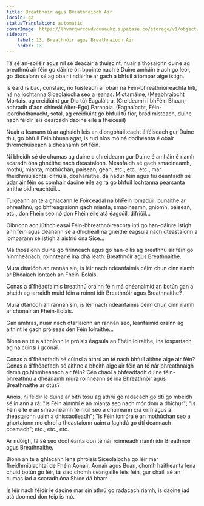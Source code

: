 ```yaml
---
title: Breathnóir agus Breathnaíodh Air
locale: ga
statusTranslation: automatic
coverImage: https://lhvmrqwrcowdvduuaukz.supabase.co/storage/v1/object/public/strapi-uploads/small_cover-tratado-de-psicologia-revolucionaria.webp-5e15e1cec4e0ebebcde5d7fc7565d8fd.webp
sidebar:
    label: 13. Breathnóir agus Breathnaíodh Air
    order: 13
---
```

Tá sé an-soiléir agus níl sé deacair a thuiscint, nuair a thosaíonn duine ag breathnú air féin go dáiríre ón bpointe nach é Duine amháin é ach go leor, go dtosaíonn sé ag obair i ndáiríre ar gach a bhfuil á iompar aige istigh.

Is éard is bac, constaic, nó tuisleadh ar obair na Féin-bhreathnóireachta Intí, ná na lochtanna Síceolaíocha seo a leanas: Miotamáine, (Meabhraíocht Mórtais, ag creidiúint gur Dia tú) Eagaláltra, (Creideamh i bhFéin Bhuan; adhradh d'aon chineál Alter-Ego) Paranoia. (Eagnaíocht, Féin-leordhóthanacht, sotal, ag creidiúint go bhfuil tú fíor, bród misteach, duine nach féidir leis dearcadh daoine eile a fheiceáil)

Nuair a leanann tú ar aghaidh leis an diongbháilteacht áiféiseach gur Duine thú, go bhfuil Féin bhuan agat, is rud níos mó ná dodhéanta é obair thromchúiseach a dhéanamh ort féin.

Ní bheidh sé de chumas ag duine a chreideann gur Duine é amháin é riamh scaradh óna ghnéithe nach dteastaíonn. Measfaidh sé gach smaoineamh, mothú, mianta, mothúchán, paisean, gean, etc., etc., etc., mar fheidhmiúlachtaí difriúla, dosháraithe, dá nádúr féin agus fiú déanfaidh sé údar air féin os comhair daoine eile ag rá go bhfuil lochtanna pearsanta áirithe oidhreachtúil...

Tuigeann an té a ghlacann le Foirceadal na bhFéin Iomadúil, bunaithe ar bhreathnú, go bhfreagraíonn gach mianta, smaoineamh, gníomh, paisean, etc., don Fhéin seo nó don Fhéin eile atá éagsúil, difriúil...

Oibríonn aon lúthchleasaí Féin-bhreathnóireachta inti go han-dáiríre istigh ann féin agus déanann sé a dhícheall na gnéithe éagsúla nach dteastaíonn a iomparann sé istigh a aistriú óna Síce...

Má thosaíonn duine go fírinneach agus go han-dílis ag breathnú air féin go hinmheánach, roinntear é ina dhá leath: Breathnóir agus Breathnaithe.

Mura dtarlódh an rannán sin, is léir nach ndéanfaimis céim chun cinn riamh ar Bhealach iontach an Fhéin-Eolais.

Conas a d'fhéadfaimis breathnú orainn féin má dhéanaimid an botún gan a bheith ag iarraidh muid féin a roinnt idir Breathnóir agus Breathnaithe?

Mura dtarlódh an rannán sin, is léir nach ndéanfaimis céim chun cinn riamh ar chonair an Fhéin-Eolais.

Gan amhras, nuair nach dtarlaíonn an rannán seo, leanfaimid orainn ag aithint le gach próiseas den Féin Iolraithe...

Bíonn an té a aithníonn le próisis éagsúla an Fhéin Iolraithe, ina íospartach ag na cúinsí i gcónaí.

Conas a d'fhéadfadh sé cúinsí a athrú an té nach bhfuil aithne aige air féin? Conas a d'fhéadfadh sé aithne a bheith aige air féin an té nár bhreathnaigh riamh go hinmheánach air féin? Cén chaoi a bhféadfadh duine féin-bhreathnú a dhéanamh mura roinneann sé ina Bhreathnóir agus Breathnaithe ar dtús?

Anois, ní féidir le duine ar bith tosú ag athrú go radacach go dtí go mbeidh sé in ann a rá: "Is Féin ainmhí é an mianta seo nach mór dom a dhíchur"; "Is Féin eile é an smaoineamh féiniúil seo a chuireann crá orm agus a theastaíonn uaim a dhíscaoileadh"; "Is Féin ionróra é an mothúchán seo a ghortaíonn mo chroí a theastaíonn uaim a laghdú go dtí deannach cosmach"; etc., etc., etc.

Ar ndóigh, tá sé seo dodhéanta don té nár roinneadh riamh idir Breathnóir agus Breathnaithe.

Bíonn an té a ghlacann lena phróisis Síceolaíocha go léir mar fheidhmiúlachtaí de Fhéin Aonair, Aonair agus Buan, chomh haitheanta lena chuid botún go léir, tá siad chomh ceangailte leis féin, gur chaill sé an cumas iad a scaradh óna Shíce dá bharr.

Is léir nach féidir le daoine mar sin athrú go radacach riamh, is daoine iad atá doomed don teip is mó.


